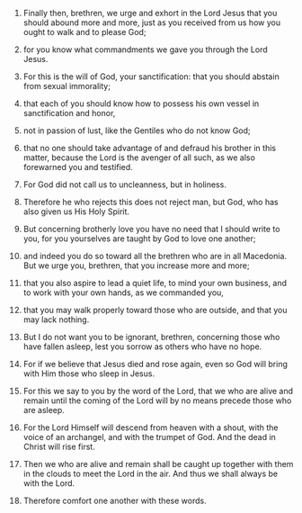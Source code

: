 
1. Finally then, brethren, we urge and exhort in the Lord Jesus that you should abound more and more, just as you received from us how you ought to walk and to please God;

2. for you know what commandments we gave you through the Lord Jesus.

3. For this is the will of God, your sanctification: that you should abstain from sexual immorality;

4. that each of you should know how to possess his own vessel in sanctification and honor,

5. not in passion of lust, like the Gentiles who do not know God;

6. that no one should take advantage of and defraud his brother in this matter, because the Lord is the avenger of all such, as we also forewarned you and testified.

7. For God did not call us to uncleanness, but in holiness.

8. Therefore he who rejects this does not reject man, but God, who has also given us His Holy Spirit.

9. But concerning brotherly love you have no need that I should write to you, for you yourselves are taught by God to love one another;

10. and indeed you do so toward all the brethren who are in all Macedonia. But we urge you, brethren, that you increase more and more;

11. that you also aspire to lead a quiet life, to mind your own business, and to work with your own hands, as we commanded you,

12. that you may walk properly toward those who are outside, and that you may lack nothing.

13. But I do not want you to be ignorant, brethren, concerning those who have fallen asleep, lest you sorrow as others who have no hope.

14. For if we believe that Jesus died and rose again, even so God will bring with Him those who sleep in Jesus.

15. For this we say to you by the word of the Lord, that we who are alive and remain until the coming of the Lord will by no means precede those who are asleep.

16. For the Lord Himself will descend from heaven with a shout, with the voice of an archangel, and with the trumpet of God. And the dead in Christ will rise first.

17. Then we who are alive and remain shall be caught up together with them in the clouds to meet the Lord in the air. And thus we shall always be with the Lord.

18. Therefore comfort one another with these words.


